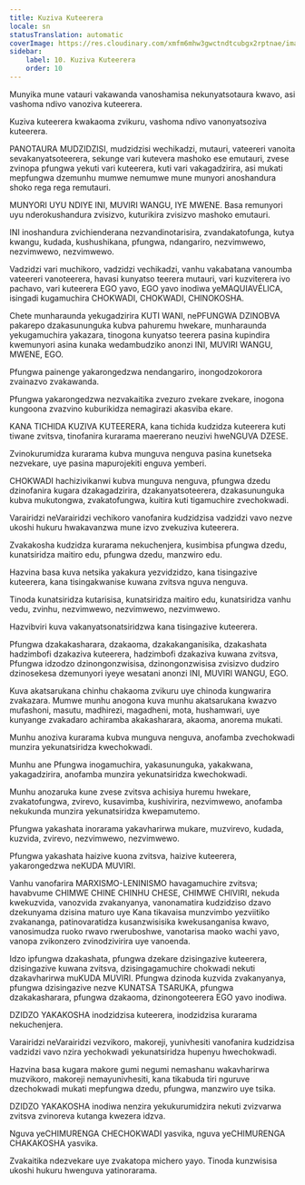 ```yaml
---
title: Kuziva Kuteerera
locale: sn
statusTranslation: automatic
coverImage: https://res.cloudinary.com/xmfm6mhw3gwctndtcubgx2rptnae/image/upload/v1740337243/small_cover_educacion_fundamental_a051170f1c.webp
sidebar:
    label: 10. Kuziva Kuteerera
    order: 10
---
```

Munyika mune vatauri vakawanda vanoshamisa nekunyatsotaura kwavo, asi vashoma ndivo vanoziva kuteerera.

Kuziva kuteerera kwakaoma zvikuru, vashoma ndivo vanonyatsoziva kuteerera.

PANOTAURA MUDZIDZISI, mudzidzisi wechikadzi, mutauri, vateereri vanoita sevakanyatsoteerera, sekunge vari kutevera mashoko ese emutauri, zvese zvinopa pfungwa yekuti vari kuteerera, kuti vari vakagadzirira, asi mukati mepfungwa dzemunhu mumwe nemumwe mune munyori anoshandura shoko rega rega remutauri.

MUNYORI UYU NDIYE INI, MUVIRI WANGU, IYE MWENE. Basa remunyori uyu nderokushandura zvisizvo, kuturikira zvisizvo mashoko emutauri.

INI inoshandura zvichienderana nezvandinotarisira, zvandakatofunga, kutya kwangu, kudada, kushushikana, pfungwa, ndangariro, nezvimwewo, nezvimwewo, nezvimwewo.

Vadzidzi vari muchikoro, vadzidzi vechikadzi, vanhu vakabatana vanoumba vateereri vanoteerera, havasi kunyatso teerera mutauri, vari kuzviterera ivo pachavo, vari kuteerera EGO yavo, EGO yavo inodiwa yeMAQUIAVÉLICA, isingadi kugamuchira CHOKWADI, CHOKWADI, CHINOKOSHA.

Chete munharaunda yekugadzirira KUTI WANI, nePFUNGWA DZINOBVA pakarepo dzakasununguka kubva pahuremu hwekare, munharaunda yekugamuchira yakazara, tinogona kunyatso teerera pasina kupindira kwemunyori asina kunaka wedambudziko anonzi INI, MUVIRI WANGU, MWENE, EGO.

Pfungwa painenge yakarongedzwa nendangariro, inongodzokorora zvainazvo zvakawanda.

Pfungwa yakarongedzwa nezvakaitika zvezuro zvekare zvekare, inogona kungoona zvazvino kuburikidza nemagirazi akasviba ekare.

KANA TICHIDA KUZIVA KUTEERERA, kana tichida kudzidza kuteerera kuti tiwane zvitsva, tinofanira kurarama maererano neuzivi hweNGUVA DZESE.

Zvinokurumidza kurarama kubva munguva nenguva pasina kunetseka nezvekare, uye pasina mapurojekiti enguva yemberi.

CHOKWADI hachizivikanwi kubva munguva nenguva, pfungwa dzedu dzinofanira kugara dzakagadzirira, dzakanyatsoteerera, dzakasununguka kubva mukutongwa, zvakatofungwa, kuitira kuti tigamuchire zvechokwadi.

Varairidzi neVarairidzi vechikoro vanofanira kudzidzisa vadzidzi vavo nezve ukoshi hukuru hwakavanzwa mune izvo zvekuziva kuteerera.

Zvakakosha kudzidza kurarama nekuchenjera, kusimbisa pfungwa dzedu, kunatsiridza maitiro edu, pfungwa dzedu, manzwiro edu.

Hazvina basa kuva netsika yakakura yezvidzidzo, kana tisingazive kuteerera, kana tisingakwanise kuwana zvitsva nguva nenguva.

Tinoda kunatsiridza kutarisisa, kunatsiridza maitiro edu, kunatsiridza vanhu vedu, zvinhu, nezvimwewo, nezvimwewo, nezvimwewo.

Hazvibviri kuva vakanyatsonatsiridzwa kana tisingazive kuteerera.

Pfungwa dzakakasharara, dzakaoma, dzakakanganisika, dzakashata hadzimbofi dzakaziva kuteerera, hadzimbofi dzakaziva kuwana zvitsva, Pfungwa idzodzo dzinongonzwisisa, dzinongonzwisisa zvisizvo dudziro dzinosekesa dzemunyori iyeye wesatani anonzi INI, MUVIRI WANGU, EGO.

Kuva akatsarukana chinhu chakaoma zvikuru uye chinoda kungwarira zvakazara. Mumwe munhu anogona kuva munhu akatsarukana kwazvo mufashoni, masutu, madhirezi, magadheni, mota, hushamwari, uye kunyange zvakadaro achiramba akakasharara, akaoma, anorema mukati.

Munhu anoziva kurarama kubva munguva nenguva, anofamba zvechokwadi munzira yekunatsiridza kwechokwadi.

Munhu ane Pfungwa inogamuchira, yakasununguka, yakakwana, yakagadzirira, anofamba munzira yekunatsiridza kwechokwadi.

Munhu anozaruka kune zvese zvitsva achisiya huremu hwekare, zvakatofungwa, zvirevo, kusavimba, kushivirira, nezvimwewo, anofamba nekukunda munzira yekunatsiridza kwepamutemo.

Pfungwa yakashata inorarama yakavharirwa mukare, muzvirevo, kudada, kuzvida, zvirevo, nezvimwewo, nezvimwewo.

Pfungwa yakashata haizive kuona zvitsva, haizive kuteerera, yakarongedzwa neKUDA MUVIRI.

Vanhu vanofarira MARXISMO-LENINISMO havagamuchire zvitsva; havabvume CHIMWE CHINE CHINHU CHESE, CHIMWE CHIVIRI, nekuda kwekuzvida, vanozvida zvakanyanya, vanonamatira kudzidziso dzavo dzekunyama dzisina maturo uye Kana tikavaisa munzvimbo yezviitiko zvakananga, patinovaratidza kusanzwisisika kwekusanganisa kwavo, vanosimudza ruoko rwavo rweruboshwe, vanotarisa maoko wachi yavo, vanopa zvikonzero zvinodzivirira uye vanoenda.

Idzo ipfungwa dzakashata, pfungwa dzekare dzisingazive kuteerera, dzisingazive kuwana zvitsva, dzisingagamuchire chokwadi nekuti dzakavharirwa muKUDA MUVIRI. Pfungwa dzinoda kuzvida zvakanyanya, pfungwa dzisingazive nezve KUNATSA TSARUKA, pfungwa dzakakasharara, pfungwa dzakaoma, dzinongoteerera EGO yavo inodiwa.

DZIDZO YAKAKOSHA inodzidzisa kuteerera, inodzidzisa kurarama nekuchenjera.

Varairidzi neVarairidzi vezvikoro, makoreji, yunivhesiti vanofanira kudzidzisa vadzidzi vavo nzira yechokwadi yekunatsiridza hupenyu hwechokwadi.

Hazvina basa kugara makore gumi negumi nemashanu wakavharirwa muzvikoro, makoreji nemayunivhesiti, kana tikabuda tiri nguruve dzechokwadi mukati mepfungwa dzedu, pfungwa, manzwiro uye tsika.

DZIDZO YAKAKOSHA inodiwa nenzira yekukurumidzira nekuti zvizvarwa zvitsva zvinoreva kutanga kwezera idzva.

Nguva yeCHIMURENGA CHECHOKWADI yasvika, nguva yeCHIMURENGA CHAKAKOSHA yasvika.

Zvakaitika ndezvekare uye zvakatopa michero yayo. Tinoda kunzwisisa ukoshi hukuru hwenguva yatinorarama.

